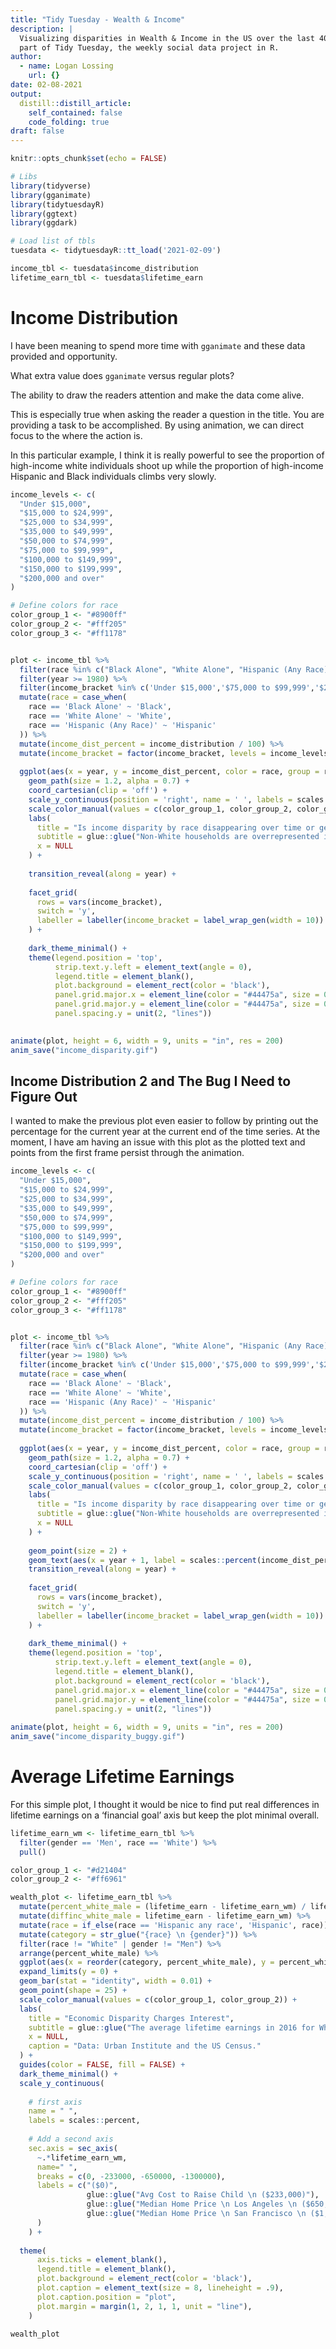 ```yaml
---
title: "Tidy Tuesday - Wealth & Income"
description: |
  Visualizing disparities in Wealth & Income in the US over the last 40 years as
  part of Tidy Tuesday, the weekly social data project in R.
author:
  - name: Logan Lossing
    url: {}
date: 02-08-2021
output:
  distill::distill_article:
    self_contained: false
    code_folding: true
draft: false
---
```



```r
knitr::opts_chunk$set(echo = FALSE)

```


```r
# Libs
library(tidyverse)
library(gganimate)
library(tidytuesdayR)
library(ggtext)
library(ggdark)

# Load list of tbls
tuesdata <- tidytuesdayR::tt_load('2021-02-09')

income_tbl <- tuesdata$income_distribution
lifetime_earn_tbl <- tuesdata$lifetime_earn
```


# Income Distribution

I have been meaning to spend more time with `gganimate` and these data provided
and opportunity.

What extra value does `gganimate` versus regular plots?

The ability to draw the readers attention and make the data come alive.

This is especially true when asking the reader a question in the title. You are providing 
a task to be accomplished. By using animation, we can direct focus to the where the action is.

In this particular example, I think it is really powerful to see the proportion of 
high-income white individuals shoot up while the proportion of high-income Hispanic
and Black individuals climbs very slowly.


```r

income_levels <- c(
  "Under $15,000",
  "$15,000 to $24,999",
  "$25,000 to $34,999",
  "$35,000 to $49,999",
  "$50,000 to $74,999",
  "$75,000 to $99,999",
  "$100,000 to $149,999",
  "$150,000 to $199,999",
  "$200,000 and over"
)

# Define colors for race
color_group_1 <- "#8900ff"
color_group_2 <- "#fff205"
color_group_3 <- "#ff1178"


plot <- income_tbl %>% 
  filter(race %in% c("Black Alone", "White Alone", "Hispanic (Any Race)")) %>%
  filter(year >= 1980) %>%
  filter(income_bracket %in% c('Under $15,000','$75,000 to $99,999','$200,000 and over')) %>%
  mutate(race = case_when(
    race == 'Black Alone' ~ 'Black',
    race == 'White Alone' ~ 'White',
    race == 'Hispanic (Any Race)' ~ 'Hispanic'
  )) %>%
  mutate(income_dist_percent = income_distribution / 100) %>%
  mutate(income_bracket = factor(income_bracket, levels = income_levels)) %>%
  
  ggplot(aes(x = year, y = income_dist_percent, color = race, group = race)) +
    geom_path(size = 1.2, alpha = 0.7) +
    coord_cartesian(clip = 'off') +
    scale_y_continuous(position = 'right', name = ' ', labels = scales::percent) +
    scale_color_manual(values = c(color_group_1, color_group_2, color_group_3)) +
    labs(
      title = "Is income disparity by race disappearing over time or getting worse?",
      subtitle = glue::glue("Non-White households are overrepresented in lower income brackets and are not experiencing \n  similar increases in representation in higher income brackets as White households."),
      x = NULL
    ) +
  
    transition_reveal(along = year) +
    
    facet_grid(
      rows = vars(income_bracket), 
      switch = 'y', 
      labeller = labeller(income_bracket = label_wrap_gen(width = 10))
    ) +
    
    dark_theme_minimal() +
    theme(legend.position = 'top',
          strip.text.y.left = element_text(angle = 0),
          legend.title = element_blank(),
          plot.background = element_rect(color = 'black'),
          panel.grid.major.x = element_line(color = "#44475a", size = 0.3),
          panel.grid.major.y = element_line(color = "#44475a", size = 0.3),
          panel.spacing.y = unit(2, "lines"))
  

animate(plot, height = 6, width = 9, units = "in", res = 200)
anim_save("income_disparity.gif")

```

## Income Distribution 2 and The Bug I Need to Figure Out

I wanted to make the previous plot even easier to follow by printing out the
percentage for the current year at the current end of the time series. At the
moment, I have am having an issue with this plot as the plotted text and points
from the first frame persist through the animation.

```r

income_levels <- c(
  "Under $15,000",
  "$15,000 to $24,999",
  "$25,000 to $34,999",
  "$35,000 to $49,999",
  "$50,000 to $74,999",
  "$75,000 to $99,999",
  "$100,000 to $149,999",
  "$150,000 to $199,999",
  "$200,000 and over"
)

# Define colors for race
color_group_1 <- "#8900ff"
color_group_2 <- "#fff205"
color_group_3 <- "#ff1178"


plot <- income_tbl %>% 
  filter(race %in% c("Black Alone", "White Alone", "Hispanic (Any Race)")) %>%
  filter(year >= 1980) %>%
  filter(income_bracket %in% c('Under $15,000','$75,000 to $99,999','$200,000 and over')) %>%
  mutate(race = case_when(
    race == 'Black Alone' ~ 'Black',
    race == 'White Alone' ~ 'White',
    race == 'Hispanic (Any Race)' ~ 'Hispanic'
  )) %>%
  mutate(income_dist_percent = income_distribution / 100) %>%
  mutate(income_bracket = factor(income_bracket, levels = income_levels)) %>%
  
  ggplot(aes(x = year, y = income_dist_percent, color = race, group = race)) +
    geom_path(size = 1.2, alpha = 0.7) +
    coord_cartesian(clip = 'off') +
    scale_y_continuous(position = 'right', name = ' ', labels = scales::percent) +
    scale_color_manual(values = c(color_group_1, color_group_2, color_group_3)) +
    labs(
      title = "Is income disparity by race disappearing over time or getting worse?",
      subtitle = glue::glue("Non-White households are overrepresented in lower income brackets and are not experiencing \n  similar increases in representation in higher income brackets as White households."),
      x = NULL
    ) +
    
    geom_point(size = 2) + 
    geom_text(aes(x = year + 1, label = scales::percent(income_dist_percent, accuracy = 0.1)), hjust = 0) + 
    transition_reveal(along = year) +
    
    facet_grid(
      rows = vars(income_bracket), 
      switch = 'y', 
      labeller = labeller(income_bracket = label_wrap_gen(width = 10))
    ) +
    
    dark_theme_minimal() +
    theme(legend.position = 'top',
          strip.text.y.left = element_text(angle = 0),
          legend.title = element_blank(),
          plot.background = element_rect(color = 'black'),
          panel.grid.major.x = element_line(color = "#44475a", size = 0.3),
          panel.grid.major.y = element_line(color = "#44475a", size = 0.3),
          panel.spacing.y = unit(2, "lines"))
  
animate(plot, height = 6, width = 9, units = "in", res = 200)
anim_save("income_disparity_buggy.gif")

```

# Average Lifetime Earnings

For this simple plot, I thought it would be nice to find put 
real differences in lifetime earnings on a 'financial goal' axis
but keep the plot minimal overall. 

```r

lifetime_earn_wm <- lifetime_earn_tbl %>% 
  filter(gender == 'Men', race == 'White') %>%
  pull()

color_group_1 <- "#d21404"
color_group_2 <- "#ff6961"

wealth_plot <- lifetime_earn_tbl %>%
  mutate(percent_white_male = (lifetime_earn - lifetime_earn_wm) / lifetime_earn_wm ) %>%
  mutate(diffinc_white_male = lifetime_earn - lifetime_earn_wm) %>%
  mutate(race = if_else(race == 'Hispanic any race', 'Hispanic', race)) %>%
  mutate(category = str_glue("{race} \n {gender}")) %>%
  filter(race != "White" | gender != "Men") %>%
  arrange(percent_white_male) %>%
  ggplot(aes(x = reorder(category, percent_white_male), y = percent_white_male, color = gender)) +
  expand_limits(y = 0) +
  geom_bar(stat = "identity", width = 0.01) + 
  geom_point(shape = 25) +
  scale_color_manual(values = c(color_group_1, color_group_2)) +
  labs(
    title = "Economic Disparity Charges Interest",
    subtitle = glue::glue("The average lifetime earnings in 2016 for White Men was {scales::dollar(lifetime_earn_wm)}. \n By comparison, Women and BIPOC make significantly less...but by how much?"),
    x = NULL,
    caption = "Data: Urban Institute and the US Census."
  ) + 
  guides(color = FALSE, fill = FALSE) +
  dark_theme_minimal() +
  scale_y_continuous(
    
    # first axis
    name = " ",
    labels = scales::percent,
    
    # Add a second axis
    sec.axis = sec_axis(
      ~.*lifetime_earn_wm, 
      name=" ",
      breaks = c(0, -233000, -650000, -1300000), 
      labels = c("($0)", 
                 glue::glue("Avg Cost to Raise Child \n ($233,000)"), 
                 glue::glue("Median Home Price \n Los Angeles \n ($650,000)"),
                 glue::glue("Median Home Price \n San Francisco \n ($1,300,000)"))
      )
    ) + 
  
  theme(
      axis.ticks = element_blank(),
      legend.title = element_blank(),
      plot.background = element_rect(color = 'black'),
      plot.caption = element_text(size = 8, lineheight = .9),
      plot.caption.position = "plot",
      plot.margin = margin(1, 2, 1, 1, unit = "line"),
    ) 

wealth_plot
  

```

